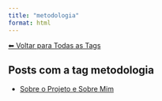 ```yaml
---
title: "metodologia"
format: html
---
```


[⬅ Voltar para Todas as Tags](../tags.qmd)

## Posts com a tag **metodologia**

- [Sobre o Projeto e Sobre Mim](/posts/sobre/sobre-o-blog.html)
